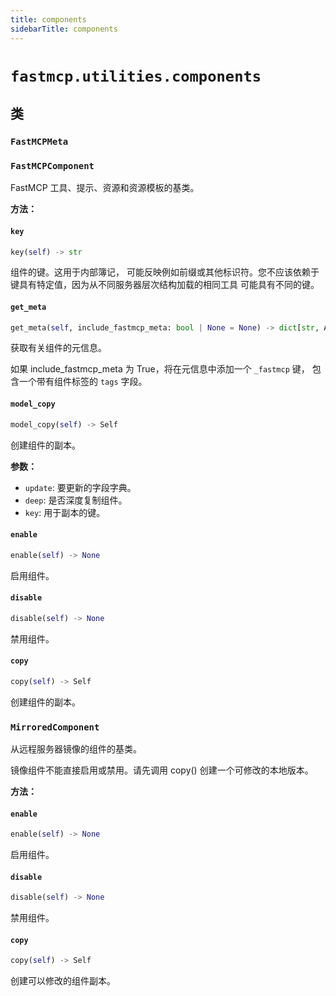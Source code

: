 ```yaml
---
title: components
sidebarTitle: components
---
```


# `fastmcp.utilities.components`

## 类

### `FastMCPMeta` <sup><a href="https://github.com/jlowin/fastmcp/blob/main/src/fastmcp/utilities/components.py#L15" target="_blank"><Icon icon="github" style="width: 14px; height: 14px;" /></a></sup>

### `FastMCPComponent` <sup><a href="https://github.com/jlowin/fastmcp/blob/main/src/fastmcp/utilities/components.py#L28" target="_blank"><Icon icon="github" style="width: 14px; height: 14px;" /></a></sup>


FastMCP 工具、提示、资源和资源模板的基类。


**方法：**

#### `key` <sup><a href="https://github.com/jlowin/fastmcp/blob/main/src/fastmcp/utilities/components.py#L61" target="_blank"><Icon icon="github" style="width: 14px; height: 14px;" /></a></sup>

```python
key(self) -> str
```

组件的键。这用于内部簿记，
可能反映例如前缀或其他标识符。您不应该依赖于
键具有特定值，因为从不同服务器层次结构加载的相同工具
可能具有不同的键。


#### `get_meta` <sup><a href="https://github.com/jlowin/fastmcp/blob/main/src/fastmcp/utilities/components.py#L70" target="_blank"><Icon icon="github" style="width: 14px; height: 14px;" /></a></sup>

```python
get_meta(self, include_fastmcp_meta: bool | None = None) -> dict[str, Any] | None
```

获取有关组件的元信息。

如果 include_fastmcp_meta 为 True，将在元信息中添加一个 `_fastmcp` 键，
包含一个带有组件标签的 `tags` 字段。


#### `model_copy` <sup><a href="https://github.com/jlowin/fastmcp/blob/main/src/fastmcp/utilities/components.py#L94" target="_blank"><Icon icon="github" style="width: 14px; height: 14px;" /></a></sup>

```python
model_copy(self) -> Self
```

创建组件的副本。

**参数：**
- `update`: 要更新的字段字典。
- `deep`: 是否深度复制组件。
- `key`: 用于副本的键。


#### `enable` <sup><a href="https://github.com/jlowin/fastmcp/blob/main/src/fastmcp/utilities/components.py#L127" target="_blank"><Icon icon="github" style="width: 14px; height: 14px;" /></a></sup>

```python
enable(self) -> None
```

启用组件。


#### `disable` <sup><a href="https://github.com/jlowin/fastmcp/blob/main/src/fastmcp/utilities/components.py#L131" target="_blank"><Icon icon="github" style="width: 14px; height: 14px;" /></a></sup>

```python
disable(self) -> None
```

禁用组件。


#### `copy` <sup><a href="https://github.com/jlowin/fastmcp/blob/main/src/fastmcp/utilities/components.py#L135" target="_blank"><Icon icon="github" style="width: 14px; height: 14px;" /></a></sup>

```python
copy(self) -> Self
```

创建组件的副本。


### `MirroredComponent` <sup><a href="https://github.com/jlowin/fastmcp/blob/main/src/fastmcp/utilities/components.py#L140" target="_blank"><Icon icon="github" style="width: 14px; height: 14px;" /></a></sup>


从远程服务器镜像的组件的基类。

镜像组件不能直接启用或禁用。请先调用 copy() 
创建一个可修改的本地版本。


**方法：**

#### `enable` <sup><a href="https://github.com/jlowin/fastmcp/blob/main/src/fastmcp/utilities/components.py#L153" target="_blank"><Icon icon="github" style="width: 14px; height: 14px;" /></a></sup>

```python
enable(self) -> None
```

启用组件。


#### `disable` <sup><a href="https://github.com/jlowin/fastmcp/blob/main/src/fastmcp/utilities/components.py#L162" target="_blank"><Icon icon="github" style="width: 14px; height: 14px;" /></a></sup>

```python
disable(self) -> None
```

禁用组件。


#### `copy` <sup><a href="https://github.com/jlowin/fastmcp/blob/main/src/fastmcp/utilities/components.py#L171" target="_blank"><Icon icon="github" style="width: 14px; height: 14px;" /></a></sup>

```python
copy(self) -> Self
```

创建可以修改的组件副本。

